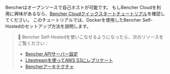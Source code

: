 Bencherはオープンソースで自己ホストが可能です。
もしBencher Cloudを利用に興味があるなら、[Bencher Cloudクイックスタートチュートリアル](/docs/ja/tutorial/quick-start/)を確認してください。
このチュートリアルでは、Dockerを使用したBencher Self-Hostedのセットアップ方法を説明します。

> 🐰 Bencher Self-Hostedを使いこなせるようになったら、次のリソースをご覧ください：
> - [Bencher APIサーバー設定](/docs/ja/reference/server-config/)
> - [Litestreamを使ってAWS S3にレプリケート](https://litestream.io/guides/s3/)
> - [Bencherアーキテクチャ](/docs/ja/reference/architecture/)
